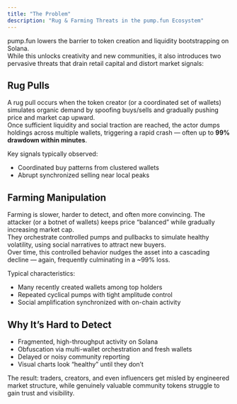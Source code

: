 ```yaml
---
title: "The Problem"
description: "Rug & Farming Threats in the pump.fun Ecosystem"
---
```


pump.fun lowers the barrier to token creation and liquidity bootstrapping on Solana.\
While this unlocks creativity and new communities, it also introduces two pervasive threats that drain retail capital and distort market signals:

## Rug Pulls

A rug pull occurs when the token creator (or a coordinated set of wallets) simulates organic demand by spoofing buys/sells and gradually pushing price and market cap upward.\
Once sufficient liquidity and social traction are reached, the actor dumps holdings across multiple wallets, triggering a rapid crash — often up to **99% drawdown within minutes**.

Key signals typically observed:

- Coordinated buy patterns from clustered wallets
- Abrupt synchronized selling near local peaks

## Farming Manipulation

Farming is slower, harder to detect, and often more convincing. The attacker (or a botnet of wallets) keeps price “balanced” while gradually increasing market cap.\
They orchestrate controlled pumps and pullbacks to simulate healthy volatility, using social narratives to attract new buyers.\
Over time, this controlled behavior nudges the asset into a cascading decline — again, frequently culminating in a ~99% loss.

Typical characteristics:

- Many recently created wallets among top holders
- Repeated cyclical pumps with tight amplitude control
- Social amplification synchronized with on-chain activity

## Why It’s Hard to Detect

- Fragmented, high-throughput activity on Solana
- Obfuscation via multi-wallet orchestration and fresh wallets
- Delayed or noisy community reporting
- Visual charts look “healthy” until they don’t

The result: traders, creators, and even influencers get misled by engineered market structure, while genuinely valuable community tokens struggle to gain trust and visibility.